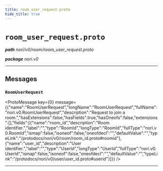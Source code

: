 ```yaml
---
title: room_user_request.proto
hide_title: true
---
```



# `room_user_request.proto`
_**path** nori/v0/room/room_user_request.proto_

_**package** nori.v0_



---

## Messages


### `RoomUserRequest`
<ProtoMessage key={0} message={{"name":"RoomUserRequest","longName":"RoomUserRequest","fullName":"nori.v0.RoomUserRequest","description":"Request to join a room.","hasExtensions":false,"hasFields":true,"hasOneofs":false,"extensions":[],"fields":[{"name":"room_id","description":"Room identifier.","label":"","type":"RoomId","longType":"RoomId","fullType":"nori.v0.RoomId","ismap":false,"isoneof":false,"oneofdecl":"","defaultValue":"","typeLink":"/protodocs/nori/v0/room/room_id.proto#roomid"},{"name":"user_id","description":"User identifier.","label":"","type":"UserId","longType":"UserId","fullType":"nori.v0.UserId","ismap":false,"isoneof":false,"oneofdecl":"","defaultValue":"","typeLink":"/protodocs/nori/v0/user/user_id.proto#userid"}]}} />

---


  
